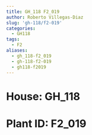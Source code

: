 ```yaml
---
title: GH_118 F2_019
author: Roberto Villegas-Diaz
slug: 'gh-118/f2-019'
categories:
  - GH118
tags:
  - F2
aliases:
  - gh_118-f2_019
  - gh-118-f2-019
  - gh118-f2019
---
```


# **House**: GH_118
# **Plant ID**: F2_019
